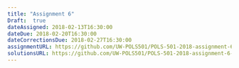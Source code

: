 ```yaml
---
title: "Assignment 6"
Draft:  true
dateAssigned: 2018-02-13T16:30:00
dateDue: 2018-02-20T16:30:00
dateCorrectionsDue: 2018-02-27T16:30:00
assignmentURL: https://github.com/UW-POLS501/POLS-501-2018-assignment-6
solutionsURL: https://github.com/UW-POLS501/POLS-501-2018-assignment-6-solutions
---
```

